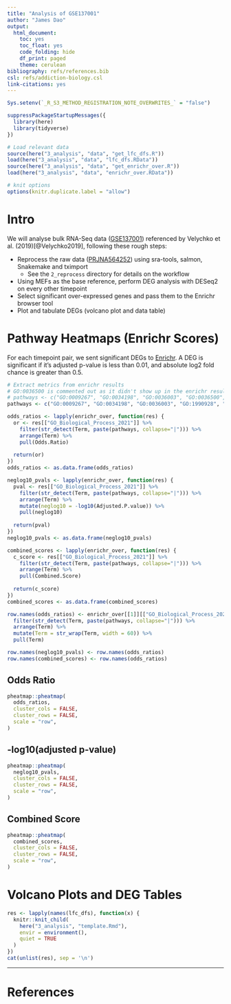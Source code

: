 ```yaml
---
title: "Analysis of GSE137001"
author: "James Dao"
output:
  html_document:
    toc: yes
    toc_float: yes
    code_folding: hide
    df_print: paged
    theme: cerulean
bibliography: refs/references.bib
csl: refs/addiction-biology.csl
link-citations: yes
---
```


```r
Sys.setenv(`_R_S3_METHOD_REGISTRATION_NOTE_OVERWRITES_` = "false")

suppressPackageStartupMessages({
  library(here)
  library(tidyverse)
})

# Load relevant data
source(here("3_analysis", "data", "get_lfc_dfs.R"))
load(here("3_analysis", "data", "lfc_dfs.RData"))
source(here("3_analysis", "data", "get_enrichr_over.R"))
load(here("3_analysis", "data", "enrichr_over.RData"))

# knit options
options(knitr.duplicate.label = "allow")
```

# Intro

We will analyse bulk RNA-Seq data ([GSE137001](https://www.ncbi.nlm.nih.gov/geo/query/acc.cgi?acc=GSE137001)) referenced by Velychko et al. (2019)[@Velychko2019], following these rough steps:

- Reprocess the raw data ([PRJNA564252](https://www.ncbi.nlm.nih.gov/Traces/study/?acc=PRJNA564252&o=acc_s%3Aa)) using sra-tools, salmon, Snakemake and tximport
  - See the `2_reprocess` directory for details on the workflow
- Using MEFs as the base reference, perform DEG analysis with DESeq2 on every other timepoint
- Select significant over-expressed genes and pass them to the Enrichr browser tool
- Plot and tabulate DEGs (volcano plot and data table)


# Pathway Heatmaps (Enrichr Scores) {.tabset}

For each timepoint pair, we sent significant DEGs to [Enrichr](https://maayanlab.cloud/Enrichr/). A DEG is significant if it's adjusted p-value is less than 0.01, and absolute log2 fold chance is greater than 0.5.

```r
# Extract metrics from enrichr results
# GO:0036500 is commented out as it didn't show up in the enrichr results for all timepoints
# pathways <- c("GO:0009267", "GO:0034198", "GO:0036003", "GO:0036500", "GO:1990928", "GO:0034599", "GO:0034976", "GO:0016236", "GO:0010506")
pathways <- c("GO:0009267", "GO:0034198", "GO:0036003", "GO:1990928", "GO:0034599", "GO:0034976", "GO:0016236", "GO:0010506")

odds_ratios <- lapply(enrichr_over, function(res) {
  or <- res[["GO_Biological_Process_2021"]] %>%
    filter(str_detect(Term, paste(pathways, collapse="|"))) %>%
    arrange(Term) %>%
    pull(Odds.Ratio)
  
  return(or)
})
odds_ratios <- as.data.frame(odds_ratios)

neglog10_pvals <- lapply(enrichr_over, function(res) {
  pval <- res[["GO_Biological_Process_2021"]] %>%
    filter(str_detect(Term, paste(pathways, collapse="|"))) %>%
    arrange(Term) %>%
    mutate(neglog10 = -log10(Adjusted.P.value)) %>% 
    pull(neglog10)
  
  return(pval)
})
neglog10_pvals <- as.data.frame(neglog10_pvals)

combined_scores <- lapply(enrichr_over, function(res) {
  c_score <- res[["GO_Biological_Process_2021"]] %>%
    filter(str_detect(Term, paste(pathways, collapse="|"))) %>%
    arrange(Term) %>%
    pull(Combined.Score)
  
  return(c_score)
})
combined_scores <- as.data.frame(combined_scores)

row.names(odds_ratios) <- enrichr_over[[1]][["GO_Biological_Process_2021"]] %>%
  filter(str_detect(Term, paste(pathways, collapse="|"))) %>%
  arrange(Term) %>%
  mutate(Term = str_wrap(Term, width = 60)) %>% 
  pull(Term)

row.names(neglog10_pvals) <- row.names(odds_ratios)
row.names(combined_scores) <- row.names(odds_ratios)
```

## Odds Ratio

```r
pheatmap::pheatmap(
  odds_ratios,
  cluster_cols = FALSE,
  cluster_rows = FALSE,
  scale = "row",
)
```

## -log10(adjusted p-value)

```r
pheatmap::pheatmap(
  neglog10_pvals,
  cluster_cols = FALSE,
  cluster_rows = FALSE,
  scale = "row",
)
```

## Combined Score

```r
pheatmap::pheatmap(
  combined_scores,
  cluster_cols = FALSE,
  cluster_rows = FALSE,
  scale = "row",
)
```


# Volcano Plots and DEG Tables {.tabset}

```r
res <- lapply(names(lfc_dfs), function(x) {
  knitr::knit_child(
    here("3_analysis", "template.Rmd"),
    envir = environment(),
    quiet = TRUE
  )
})
cat(unlist(res), sep = '\n')
```

---

# References

<div id="refs"></div>



